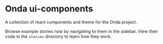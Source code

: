 
<Meta title="Introduction" />

# Onda ui-components

A collection of react components and theme for the Onda project.

Browse example stories now by navigating to them in the sidebar.
View their code in the `stories` directory to learn how they work.
